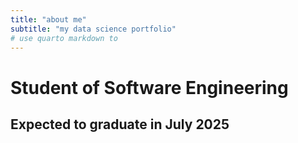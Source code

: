 ```yaml
---
title: "about me"
subtitle: "my data science portfolio"
# use quarto markdown to 
---
```


# Student of Software Engineering
## Expected to graduate in July 2025

<!-- 
[MarkDown Basics](https://quarto.org/docs/authoring/markdown-basics.html#links-images) 
-->
